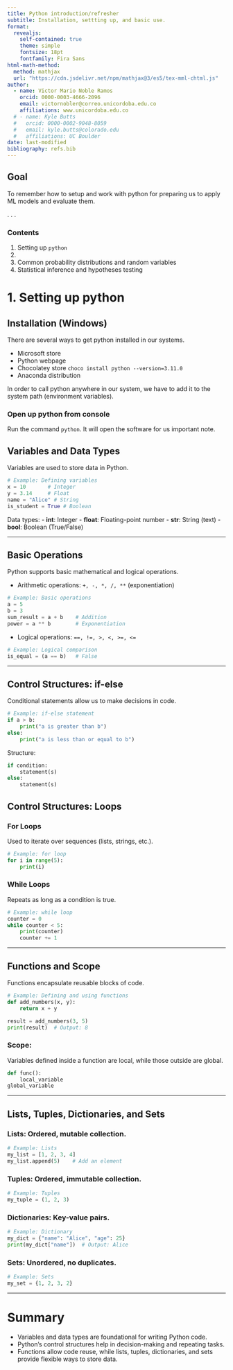 ```yaml
---
title: Python introduction/refresher
subtitle: Installation, settting up, and basic use.  
format: 
  revealjs:
    self-contained: true
    theme: simple
    fontsize: 18pt
    fontfamily: Fira Sans
html-math-method:
  method: mathjax
  url: "https://cdn.jsdelivr.net/npm/mathjax@3/es5/tex-mml-chtml.js"
author:
  - name: Victor Mario Noble Ramos
    orcid: 0000-0003-4666-2096
    email: victornobler@correo.unicordoba.edu.co
    affiliations: www.unicordoba.edu.co
  # - name: Kyle Butts
  #   orcid: 0000-0002-9048-8059
  #   email: kyle.butts@colorado.edu
  #   affiliations: UC Boulder
date: last-modified
bibliography: refs.bib
---
```



## Goal

::: {.example}
To remember how to setup and work with python for preparing us to apply ML models and evaluate them.
:::

. . .

### Contents

1. Setting up `python` 
2. 
3. Common probability distributions and random variables
4. Statistical inference and hypotheses testing


# 1. Setting up python

## Installation (Windows)

There are several ways to get python installed in our systems.

- Microsoft store
- Python webpage 
- Chocolatey store `choco install python --version=3.11.0`
- Anaconda distribution

In order to call python anywhere in our system, we have to add it to the system path (environment variables).

### Open up python from console

Run the command `python`. It will open the software for us [important note]{.alert}.


## Variables and Data Types

Variables are used to store data in Python.

```python
# Example: Defining variables
x = 10       # Integer
y = 3.14     # Float
name = "Alice" # String
is_student = True # Boolean
```

Data types: 
- **int**: Integer
- **float**: Floating-point number
- **str**: String (text)
- **bool**: Boolean (True/False)

---

## Basic Operations

Python supports basic mathematical and logical operations.

- Arithmetic operations:
  `+, -, *, /, **` (exponentiation)
  
```python
# Example: Basic operations
a = 5
b = 3
sum_result = a + b    # Addition
power = a ** b        # Exponentiation
```

- Logical operations: `==, !=, >, <, >=, <=`

```python
# Example: Logical comparison
is_equal = (a == b)   # False
```

---

## Control Structures: if-else

Conditional statements allow us to make decisions in code.

```python
# Example: if-else statement
if a > b:
    print("a is greater than b")
else:
    print("a is less than or equal to b")
```

Structure:
```python
if condition:
    statement(s)
else: 
    statement(s)
```

## Control Structures: Loops

### For Loops
Used to iterate over sequences (lists, strings, etc.).

```python
# Example: for loop
for i in range(5):
    print(i)
```

### While Loops
Repeats as long as a condition is true.

```python
# Example: while loop
counter = 0
while counter < 5:
    print(counter)
    counter += 1
```

---

## Functions and Scope

Functions encapsulate reusable blocks of code.

```python
# Example: Defining and using functions
def add_numbers(x, y):
    return x + y

result = add_numbers(3, 5)
print(result)  # Output: 8
```

### Scope:
Variables defined inside a function are local, while those outside are global.

```python 
def func(): 
    local_variable
global_variable
```

---

## Lists, Tuples, Dictionaries, and Sets

### Lists: Ordered, mutable collection.

```python
# Example: Lists
my_list = [1, 2, 3, 4]
my_list.append(5)    # Add an element
```

### Tuples: Ordered, immutable collection.

```python
# Example: Tuples
my_tuple = (1, 2, 3)
```

### Dictionaries: Key-value pairs.

```python
# Example: Dictionary
my_dict = {"name": "Alice", "age": 25}
print(my_dict["name"])  # Output: Alice
```

### Sets: Unordered, no duplicates.

```python
# Example: Sets
my_set = {1, 2, 3, 2}
```

---

# Summary

- Variables and data types are foundational for writing Python code.
- Python's control structures help in decision-making and repeating tasks.
- Functions allow code reuse, while lists, tuples, dictionaries, and sets provide flexible ways to store data.
